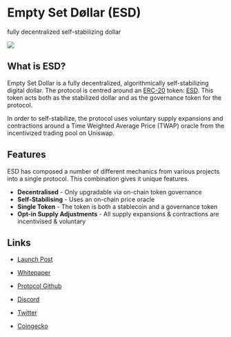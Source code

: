 # Empty Set Døllar (ESD)

fully decentralized self-stabilizing dollar

![](/header.jpg)

## What is ESD?

Empty Set Dollar is a fully decentralized, algorithmically self-stabilizing digital dollar. The protocol is centred around an [ERC-20](https://www.investopedia.com/news/what-erc20-and-what-does-it-mean-ethereum/) token: [ESD](https://www.coingecko.com/en/coins/empty-set-dollar). This token acts both as the stabilized dollar and as the governance token for the protocol. 

In order to self-stabilize, the protocol uses voluntary supply expansions and contractions around a Time Weighted Average Price (TWAP) oracle from the incentivized trading pool on Uniswap.

## Features

ESD has composed a number of different mechanics from various projects into a single protocol. This combination gives it unique features.

- **Decentralised** - Only upgradable via on-chain token governance 
- **Self-Stabilising** - Uses an on-chain price oracle
- **Single Token** - The token is both a stablecoin and a governance token
- **Opt-in Supply Adjustments** - All supply expansions & contractions are incentivised & voluntary

## Links
- [Launch Post](https://medium.com/d%C3%B8llar/introducing-d%C3%B8llar-and-the-ess-f48222b4e138)

- [Whitepaper](https://github.com/emptysetsquad/dollar/raw/master/d%C3%B8llar.pdf) 

- [Protocol Github](https://github.com/emptysetsquad/dollar)

- [Discord](https://discord.com/invite/vPws9Vp)

- [Twitter](https://twitter.com/emptysetsquad)

- [Coingecko](https://www.coingecko.com/en/coins/empty-set-dollar)



